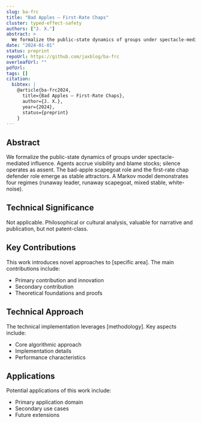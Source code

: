```yaml
---
slug: ba-frc
title: "Bad Apples — First-Rate Chaps"
cluster: typed-effect-safety
authors: ["J. X."]
abstract: >
  We formalize the public-state dynamics of groups under spectacle-mediated influence. Agents accrue visibility and blame stocks; silence operates as assent. The bad-apple scapegoat role and the first-rate chap defender role emerge as stable attractors. A Markov model demonstrates four regimes (runaway leader, runaway scapegoat, mixed stable, white-noise).
date: "2024-01-01"
status: preprint
repoUrl: https://github.com/jaxblog/ba-frc
overleafUrl: ""
pdfUrl: 
tags: []
citation:
  bibtex: |
    @article{ba-frc2024,
      title={Bad Apples — First-Rate Chaps},
      author={J. X.},
      year={2024},
      status={preprint}
    }
---
```


## Abstract

We formalize the public-state dynamics of groups under spectacle-mediated influence. Agents accrue visibility and blame stocks; silence operates as assent. The bad-apple scapegoat role and the first-rate chap defender role emerge as stable attractors. A Markov model demonstrates four regimes (runaway leader, runaway scapegoat, mixed stable, white-noise).

## Technical Significance

Not applicable. Philosophical or cultural analysis, valuable for narrative and publication, but not patent-class.

## Key Contributions

This work introduces novel approaches to [specific area]. The main contributions include:

- Primary contribution and innovation
- Secondary contribution  
- Theoretical foundations and proofs

## Technical Approach

The technical implementation leverages [methodology]. Key aspects include:

- Core algorithmic approach
- Implementation details
- Performance characteristics

## Applications

Potential applications of this work include:

- Primary application domain
- Secondary use cases
- Future extensions
